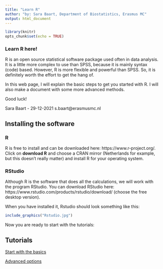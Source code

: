 ```yaml
---
title: "Learn R"
author: "by: Sara Baart, Department of Biostatistics, Erasmus MC"
output: html_document
---
```


```r
library(knitr)
opts_chunk$set(echo = TRUE)
```

### Learn  R here!

R is an open source statistical software package used often in data analysis. It is a little more complex to use than SPSS, because it is mainly syntax (code) based. However, R is more flexible and powerful than SPSS. So, it is definitely worth the effort to get the hang of.

In this web page, I will explain the basic steps to get you started with R. I will also make a document with some more advanced methods. 

Good luck!

Sara Baart - 29-12-2021
s.baart@erasmusmc.nl



## Installing the software
### R
R is free to install and can be downloaded here: https://www.r-project.org/. Click on **download R** and choose a CRAN mirror (Netherlands for example, but this doesn't really matter) and install R for your operating system.

### RStudio
Although R is the software that does all the calculations, we will work with the program RStudio. You can download RStudio here: https://www.rstudio.com/products/rstudio/download/ (choose the free desktop version).

When you have installed it, Rstudio should look something like this:

```r
include_graphics("Rstudio.jpg")
```

Now you are ready to start with the tutorials:

## Tutorials
[Start with the basics](LearnR.html)

[Advanced options](LearnR2.html)